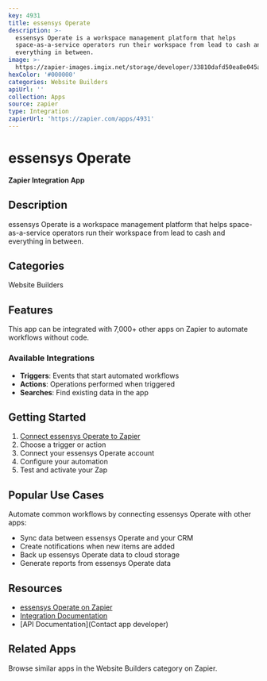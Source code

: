 ```yaml
---
key: 4931
title: essensys Operate
description: >-
  essensys Operate is a workspace management platform that helps
  space-as-a-service operators run their workspace from lead to cash and
  everything in between.
image: >-
  https://zapier-images.imgix.net/storage/developer/33810dafd50ea8e045acacea6a923d96.png?auto=format%2Ccompress&ixlib=python-3.0.0&q=50
hexColor: '#000000'
categories: Website Builders
apiUrl: ''
collection: Apps
source: zapier
type: Integration
zapierUrl: 'https://zapier.com/apps/4931'
---
```

# essensys Operate

**Zapier Integration App**

## Description

essensys Operate is a workspace management platform that helps space-as-a-service operators run their workspace from lead to cash and everything in between.

## Categories

Website Builders

## Features

This app can be integrated with 7,000+ other apps on Zapier to automate workflows without code.

### Available Integrations

- **Triggers**: Events that start automated workflows
- **Actions**: Operations performed when triggered
- **Searches**: Find existing data in the app

## Getting Started

1. [Connect essensys Operate to Zapier](https://zapier.com/apps/4931)
2. Choose a trigger or action
3. Connect your essensys Operate account
4. Configure your automation
5. Test and activate your Zap

## Popular Use Cases

Automate common workflows by connecting essensys Operate with other apps:

- Sync data between essensys Operate and your CRM
- Create notifications when new items are added
- Back up essensys Operate data to cloud storage
- Generate reports from essensys Operate data

## Resources

- [essensys Operate on Zapier](https://zapier.com/apps/4931)
- [Integration Documentation](https://zapier.com/apps/4931/integrations)
- [API Documentation](Contact app developer)

## Related Apps

Browse similar apps in the Website Builders category on Zapier.
